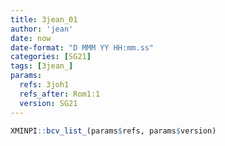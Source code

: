 ```yaml
---
title: 3jean_01
author: 'jean'
date: now
date-format: "D MMM YY HH:mm.ss"
categories: [SG21]
tags: [3jean_]
params:
  refs: 3joh1
  refs_after: Rom1:1
  version: SG21
---
```


```r
XMINPI::bcv_list_(params$refs, params$version)
```


